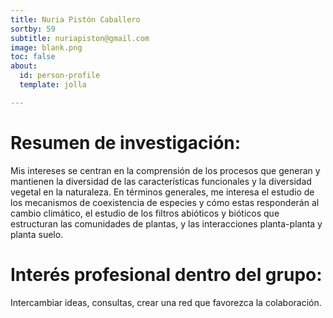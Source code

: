 ```yaml
---
title: Nuria Pistón Caballero
sortby: 59
subtitle: nuriapiston@gmail.com
image: blank.png
toc: false
about: 
  id: person-profile
  template: jolla

---
```


:::{#person-profile}

# Resumen de investigación:
Mis intereses se centran en la comprensión de los procesos que generan y mantienen la diversidad de las características funcionales y la diversidad vegetal en la naturaleza. En términos generales, me interesa el estudio de los mecanismos de coexistencia de especies y cómo estas responderán al cambio climático, el estudio de los filtros abióticos y bióticos que estructuran las comunidades de plantas, y las interacciones planta-planta y planta suelo.

#  Interés profesional dentro del grupo:
Intercambiar ideas, consultas, crear una red que favorezca la colaboración.


 
:::
